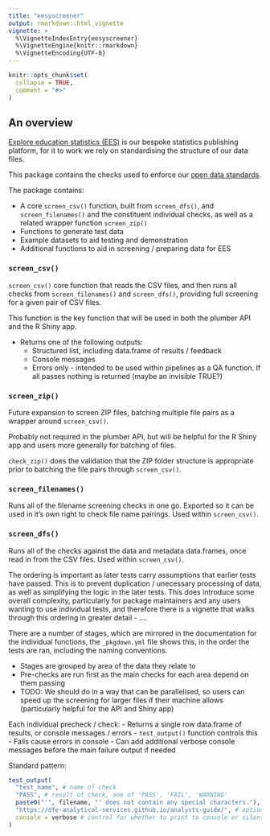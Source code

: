 ```yaml
---
title: "eesyscreener"
output: rmarkdown::html_vignette
vignette: >
  %\VignetteIndexEntry{eesyscreener}
  %\VignetteEngine{knitr::rmarkdown}
  %\VignetteEncoding{UTF-8}
---
```


```r
knitr::opts_chunk$set(
  collapse = TRUE,
  comment = "#>"
)
```

## An overview

[Explore education statistics (EES)](https://explore-education-statistics.service.gov.uk/) is our bespoke statistics publishing platform, for it to work we rely on standardising the structure of our data files.

This package contains the checks used to enforce our [open data standards](https://dfe-analytical-services.github.io/analysts-guide/statistics-production/ud.html).

The package contains:

- A core `screen_csv()` function, built from `screen_dfs()`, and `screen_filenames()` and the constituent individual checks, as well as a related wrapper function `screen_zip()`
- Functions to generate test data
- Example datasets to aid testing and demonstration
- Additional functions to aid in screening / preparing data for EES

### `screen_csv()`
`screen_csv()` core function that reads the CSV files, and then runs all checks from `screen_filenames()` and `screen_dfs()`, providing full screening for a given pair of CSV files. 

This function is the key function that will be used in both the plumber API and the R Shiny app.

- Returns one of the following outputs:
  - Structured list, including data.frame of results / feedback
  - Console messages
  - Errors only - intended to be used within pipelines as a QA function. If all passes nothing is returned (maybe an invisible TRUE?)
    
### `screen_zip()`
Future expansion to screen ZIP files, batching multiple file pairs as a wrapper around `screen_csv()`.

Probably not required in the plumber API, but will be helpful for the R Shiny app and users more generally for batching of files.

`check_zip()` does the validation that the ZIP folder structure is appropriate prior to batching the file pairs through `screen_csv()`.

### `screen_filenames()`

Runs all of the filename screening checks in one go. Exported so it can be used in it's own right to check file name pairings. Used within `screen_csv()`.

### `screen_dfs()`

Runs all of the checks against the data and metadata data.frames, once read in from the CSV files. Used within `screen_csv()`.

The ordering is important as later tests carry assumptions that earlier tests have passed. This is to prevent duplication / unecessary processing of data, as well as simplifying the logic in the later tests. This does introduce some overall complexity, particularly for package maintainers and any users wanting to use individual tests, and therefore there is a vignette that walks through this ordering in greater detail - ....

There are a number of stages, which are mirrored in the documentation for the individual functions, the `_pkgdown.yml` file shows this, in the order the tests are ran, including the naming conventions.

- Stages are grouped by area of the data they relate to
- Pre-checks are run first as the main checks for each area depend on them passing
- TODO: We should do in a way that can be parallelised, so users can speed up the screening for larger files if their machine allows (particularly helpful for the API and Shiny app)

Each individual precheck / check:
- Returns a single row data.frame of results, or console messages / errors
  - `test_output()` function controls this
    - Fails cause errors in console
    - Can add additional verbose console messages before the main failure output if needed

Standard pattern:
```r
test_output(
  "test_name", # name of check
  "PASS", # result of check, one of 'PASS', 'FAIL', 'WARNING'
  paste0("'", filename, "' does not contain any special characters."), # feedback message for user, avoid HTML, keep to a simple string
  "https://dfe-analytical-services.github.io/analysts-guide/", # optional URL for guidance, can just not include as will default to NA
  console = verbose # control for whether to print to console or silently return data frame (TRUE / FALSE)
)
```